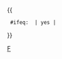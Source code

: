 {{Infobox
|belowstyle     = text-align:right; font-size: xx-small; background: #e6e9ff;
|decat          = yes
|child          = {{{child|<includeonly>yes</includeonly>}}}
|bodystyle      = 

|below      = [[Portal:动漫|動漫主題]]－[[Portal:电子游戏|電子遊戲主題]]－[[維基專題:ACG|ACG專題]]－[[Template:Infobox animanga|模板說明]]
}}{{
  #ifeq: {{{child<includeonly>|yes</includeonly>}}} | yes | </table>
}}<noinclude>
[[Category:Infobox animanga|F]]
</noinclude>
